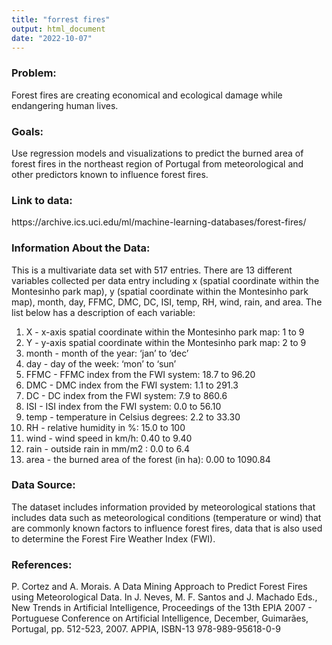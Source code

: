 ```yaml
---
title: "forrest fires"
output: html_document
date: "2022-10-07"
---
```


### Problem: 
Forest fires are creating economical and ecological damage while endangering human lives.
 

### Goals: 
Use regression models and visualizations to predict the burned area of forest fires in the northeast region of Portugal from meteorological and other predictors known to influence forest fires. 


### Link to data: 
https://archive.ics.uci.edu/ml/machine-learning-databases/forest-fires/ 


### Information About the Data: 
This is a multivariate data set with 517 entries. There are 13 different variables collected per data entry including x (spatial coordinate within the Montesinho park map), y (spatial coordinate within the Montesinho park map), month, day, FFMC, DMC, DC, ISI, temp, RH, wind, rain, and area. The list below has a description of each variable: 
 
1. X - x-axis spatial coordinate within the Montesinho park map: 1 to 9
2. Y - y-axis spatial coordinate within the Montesinho park map: 2 to 9
3. month - month of the year: 'jan' to 'dec'
4. day - day of the week: 'mon' to 'sun'
5. FFMC - FFMC index from the FWI system: 18.7 to 96.20
6. DMC - DMC index from the FWI system: 1.1 to 291.3
7. DC - DC index from the FWI system: 7.9 to 860.6
8. ISI - ISI index from the FWI system: 0.0 to 56.10
9. temp - temperature in Celsius degrees: 2.2 to 33.30
10. RH - relative humidity in %: 15.0 to 100
11. wind - wind speed in km/h: 0.40 to 9.40
12. rain - outside rain in mm/m2 : 0.0 to 6.4
13. area - the burned area of the forest (in ha): 0.00 to 1090.84
 

### Data Source:
The dataset includes information provided by meteorological stations that includes data such as meteorological conditions (temperature or wind) that are commonly known factors to influence forest fires, data that is also used to determine the Forest Fire Weather Index (FWI). 
 
### References: 
P. Cortez and A. Morais. A Data Mining Approach to Predict Forest Fires using Meteorological Data. In J. Neves, M. F. Santos and J. Machado Eds., New Trends in Artificial Intelligence, Proceedings of the 13th EPIA 2007 - Portuguese Conference on Artificial Intelligence, December, Guimarães, Portugal, pp. 512-523, 2007. APPIA, ISBN-13 978-989-95618-0-9

